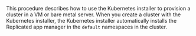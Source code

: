 This procedure describes how to use the Kubernetes installer to provision a cluster in a VM or bare metal server. When you create a cluster with the Kubernetes installer, the Kubernetes installer automatically installs the Replicated app manager in the `default` namespaces in the cluster.